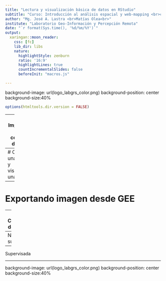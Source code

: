 ```yaml
---
title: "Lectura y visualización básica de datos en RStudio"
subtitle: "Curso: Introducción al análisis espacial y web-mapping <br>con Google Earth Engine y R Shiny<br>"
author: "Mg. José A. Lastra <br>Matías Olea<br>"
institute: "Laboratorio Geo-Información y Percepción Remota"
date: "`r format(Sys.time(), '%d/%m/%Y')`"
output:
  xaringan::moon_reader:
    css: [fc]
    lib_dir: libs
    nature:
      highlightStyle: zenburn
      ratio: '16:9'
      highlightLines: true
      countIncrementalSlides: false
      beforeInit: "macros.js"

---
```

background-image: url(logo_labgrs_color.png)
background-position: center
background-size:40%

```r
options(htmltools.dir.version = FALSE)
```


---
# Importando una colección de datos

---
# Creando una imagen y visualizando una imagen

---
# Exportando imagen desde GEE

---
# Clasificación de imágenes

--
No supervisada 

--
Supervisada





---
background-image: url(logo_labgrs_color.png)
background-position: center
background-size:40%




